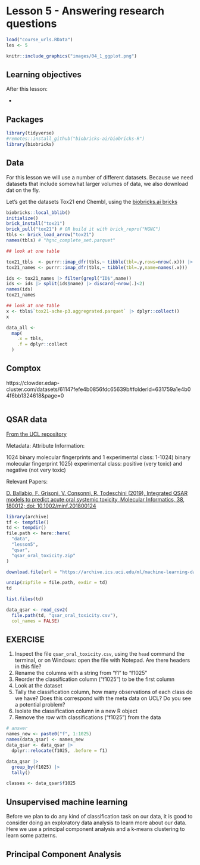 # Lesson 5 - Answering research questions

```r
load("course_urls.RData")
les <- 5
```

```r
knitr::include_graphics("images/04_1_ggplot.png")
```

## Learning objectives

After this lesson:

- 

## Packages
```r
library(tidyverse)
#remotes::install_github("biobricks-ai/biobricks-R")
library(biobricks)
```

## Data 
For this lesson we will use a number of different datasets. Because we need datasets that include somewhat larger volumes of data, we also download dat on the fly.

Let's get the datasets 
Tox21 end Chembl, using the [biobricks.ai bricks]() 

```r
biobricks::local_bblib()
initialize()
brick_install("tox21")
brick_pull("tox21") # OR build it with brick_repro("HGNC")
tbls <- brick_load_arrow("tox21")
names(tbls) # "hgnc_complete_set.parquet"

## look at one table

tox21_tbls  <- purrr::imap_dfr(tbls,~ tibble(tbl=.y,rows=nrow(.x))) |> arrange(desc(rows))
tox21_names <- purrr::imap_dfr(tbls,~ tibble(tbl=.y,name=names(.x)))

ids <- tox21_names |> filter(grepl("ID$",name))
ids <- ids |> split(ids$name) |> discard(~nrow(.)<2) 
names(ids)
tox21_names 

## look at one table
x <- tbls$`tox21-ache-p3.aggregrated.parquet` |> dplyr::collect()
x

data_all <- 
  map(
    .x = tbls,
    .f = dplyr::collect
  )
```

## Comptox

https://clowder.edap-cluster.com/datasets/61147fefe4b0856fdc65639b#folderId=631759a1e4b04f6bb1324618&page=0

```r

```

## QSAR data

[From the UCL repository](https://archive.ics.uci.edu/ml/datasets/QSAR+oral+toxicity)

Metadata:
Attribute Information:

1024 binary molecular fingerprints and 1 experimental class:
1-1024) binary molecular fingerprint
1025) experimental class: positive (very toxic) and negative (not very toxic)

Relevant Papers:

[D. Ballabio, F. Grisoni, V. Consonni, R. Todeschini (2019), Integrated QSAR models to predict acute oral systemic toxicity, Molecular Informatics, 38, 180012; doi: 10.1002/minf.201800124](https://doi.org/10.1002/minf.201800124)

```r
library(archive)
tf <- tempfile()
td <- tempdir()
file.path <- here::here(
  "data",
  "lesson5",
  "qsar",
  "qsar_oral_toxicity.zip"
)

download.file(url = "https://archive.ics.uci.edu/ml/machine-learning-databases/00508/qsar_oral_toxicity.zip", destfile = file.path)

unzip(zipfile = file.path, exdir = td)
td

list.files(td)

data_qsar <- read_csv2(
  file.path(td, "qsar_oral_toxicity.csv"),
  col_names = FALSE)

```

## EXERCISE
 
 1. Inspect the file `qsar_oral_toxicity.csv`, using the `head` command the terminal, or on Windows: open the file with Notepad. Are there headers in this file? 
 2. Rename the columns with a string from "f1" to "f1025"
 3. Reorder the classification column ("f1025") to be the first column
 4. Look at the dataset
 5. Tally the classification column, how many observations of each class do we have? Does this correspond with the meta data on UCL? Do you see a potential problem?
 6. Isolate the classification column in a new R object
 7. Remove the row with classifications ("f1025") from the data
 
```r
# answer
names_new <- paste0("f", 1:1025)
names(data_qsar) <- names_new
data_qsar <- data_qsar |>
  dplyr::relocate(f1025, .before = f1)

data_qsar |> 
  group_by(f1025) |>
  tally()

classes <- data_qsar$f1025
```
 
## Unsupervised machine learning
Before we plan to do any kind of classification task on our data, it is good to consider doing an exploratory data analysis to learn more about our data.
Here we use a principal component analysis and a k-means clustering to learn some patterns.

## Principal Component Analysis




 
 


